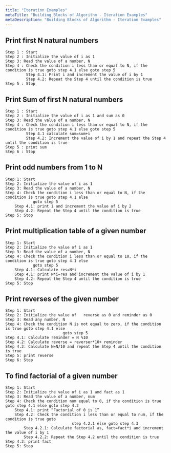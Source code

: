 ```yaml
---
title: "Iteration Examples"
metaTitle: "Building Blocks of Algorithm - Iteration Examples"
metaDescription: "Building Blocks of Algorithm - Iteration Examples"
---
```


## Print first N natural numbers
```
Step 1 : Start
Step 2 : Initialize the value of i as 1
Step 3: Read the value of a number, N
Step 4 : Check the condition i less than or equal to N, if the condition is true goto step 4.1 else goto step 5
         Step 4.1: Print i and increment the value of i by 1
         Step 4.2: Repeat the Step 4 until the condition is true
Step 5 : Stop
```

## Print Sum of first N natural numbers

```
Step 1 : Start
Step 2 : Initialize the value of i as 1 and sum as 0
Step 3: Read the value of a number, N
Step 4 : Check the condition i less than or equal to N, if the condition is true goto step 4.1 else goto step 5
         Step 4.1 calculate sum=sum+i 
         Step 4.2: Increment the value of i by 1 and repeat the Step 4 until the condition is true
Step 5 : print sum
Step 6 : Stop
```

## Print odd numbers from 1 to N
```
Step 1: Start
Step 2: Initialize the value of i as 1
Step 3: Read the value of a number, N
Step 4: Check the condition i less than or equal to N, if the condition is true goto step 4.1 else 
            goto step 5
	Step 4.1: print i and increment the value of i by 2
	Step 4.2: Repeat the Step 4 until the condition is true
Step 5: Stop 
```

## Print multiplication table of a given number
```
Step 1: Start
Step 2: Initialize the value of i as 1
Step 3: Read the value of a number, N
Step 4: Check the condition i less than or equal to 10, if the condition is true goto step 4.1 else 
            goto step 5
	Step 4.1: Calculate res=N*i 
	Step 4.1: print N*i=res and increment the value of i by 1
	Step 4.2: Repeat the Step 4 until the condition is true
Step 5: Stop
```

## Print reverses of the given number
```
Step 1: Start
Step 2: Initialize the value of   reverse as 0 and reminder as 0
Step 3: Read any number, N
Step 4: Check the condition N is not equal to zero, if the condition is true goto step 4.1 else 
                         goto step 5
Step 4.1: Calculate reminder = N %10
Step 4.2: Calculate reverse = reverser*10+ reminder
Step 4.3: Calculate N=N/10 and repeat the Step 4 until the condition is true
Step 5: print reverse
Step 6: Stop
```
## To find factorial of a given number
```
Step 1: Start
Step 2: Initialize the value of i as 1 and fact as 1
Step 3: Read the value of a number, num
Step 4: Check the condition num equal to 0, if the condition is true goto step 4.1 else goto step 4.2
	Step 4.1: print “Factorial of 0 is 1”
	Step 4.2: Check the condition i less than or equal to num, if the condition is true goto 
                             step 4.2.1 else goto step 4.3
		Step 4.2.1: Calculate factorial as, fact=fact*i and increment the value of i by 1
		Step 4.2.2: Repeat the Step 4.2 until the condition is true
Step 4.3: print fact
Step 5: Stop
```
